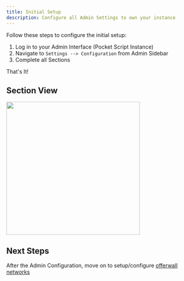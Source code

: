 ```yaml
---
title: Initial Setup
description: Configure all Admin Settings to own your instance
---
```


Follow these steps to configure the initial setup:

  1. Log in to your Admin Interface (Pocket Script Instance)
  2. Navigate to `Settings --> Configuration` from Admin Sidebar
  3. Complete all Sections

That's It!

## Section View

<img height="350" src="/images/web-essentials2.png" />

## Next Steps

After the Admin Configuration, move on to setup/configure [offerwall networks](/offerwalls/introduction)


<HelpSnippet/>
